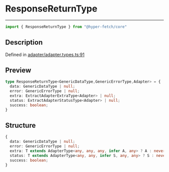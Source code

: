 

# ResponseReturnType

<div class="api-docs__separator" data-reactroot="">

---

</div><div class="api-docs__import" data-reactroot="">

```ts
import { ResponseReturnType } from "@hyper-fetch/core"
```

</div><div class="api-docs__section">

## Description

</div><div class="api-docs__description"><span class="api-docs__do-not-parse">



</span></div><p class="api-docs__definition">

Defined in [adapter/adapter.types.ts:91](https://github.com/BetterTyped/hyper-fetch/blob/cc329b91/packages/core/src/adapter/adapter.types.ts#L91)

</p><div class="api-docs__section">

## Preview

</div><div class="api-docs__preview type">

```ts
type ResponseReturnType<GenericDataType,GenericErrorType,Adapter> = {
  data: GenericDataType | null; 
  error: GenericErrorType | null; 
  extra: ExtractAdapterExtraType<Adapter> | null; 
  status: ExtractAdapterStatusType<Adapter> | null; 
  success: boolean; 
}
```

</div><div class="api-docs__section">

## Structure

</div><div class="api-docs__returns">

```ts
{
  data: GenericDataType | null;
  error: GenericErrorType | null;
  extra: T extends AdapterType<any, any, any, infer A, any> ? A : never | null;
  status: T extends AdapterType<any, any, infer S, any, any> ? S : never | null;
  success: boolean;
}
```

</div>